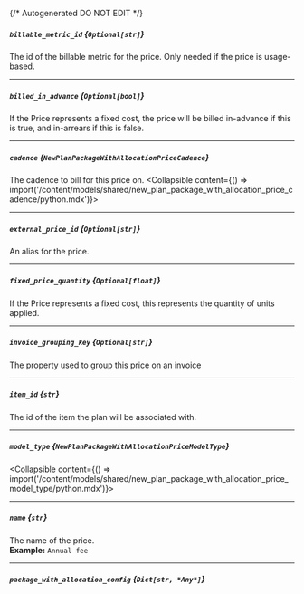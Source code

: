 {/* Autogenerated DO NOT EDIT  */}

##### `billable_metric_id` *{`Optional[str]`}*
The id of the billable metric for the price. Only needed if the price is usage\-based.

---
##### `billed_in_advance` *{`Optional[bool]`}*
If the Price represents a fixed cost, the price will be billed in\-advance if this is true, and in\-arrears if this is false.

---
##### `cadence` *{`NewPlanPackageWithAllocationPriceCadence`}*
The cadence to bill for this price on.
<Collapsible content={() => import('/content/models/shared/new_plan_package_with_allocation_price_cadence/python.mdx')}>
</Collapsible>

---
##### `external_price_id` *{`Optional[str]`}*
An alias for the price.

---
##### `fixed_price_quantity` *{`Optional[float]`}*
If the Price represents a fixed cost, this represents the quantity of units applied.

---
##### `invoice_grouping_key` *{`Optional[str]`}*
The property used to group this price on an invoice

---
##### `item_id` *{`str`}*
The id of the item the plan will be associated with.

---
##### `model_type` *{`NewPlanPackageWithAllocationPriceModelType`}*
<Collapsible content={() => import('/content/models/shared/new_plan_package_with_allocation_price_model_type/python.mdx')}>
</Collapsible>

---
##### `name` *{`str`}*
The name of the price.
<br/>
**Example:** `Annual fee`

---
##### `package_with_allocation_config` *{`Dict[str, *Any*]`}*

